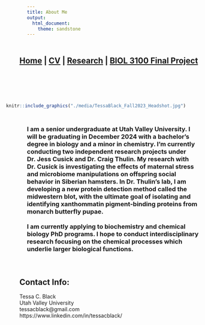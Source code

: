 ```yaml
---
title: About Me
output: 
  html_document:
    theme: sandstone
---
```

<style type="text/css">
.main-container {
  max-width: 1800px;
  margin-left: auto;
  margin-right: auto;
}
</style>
## [Home](https://tessacblack.github.io) | [CV](https://tessacblack.github.io/cv) | [Research](https://tessacblack.github.io/research) | [BIOL 3100 Final Project](https://tessacblack.github.io/final_project)
<style>
div {padding: 20px;}
</style>
<div class = "gray">

<div style= "float:right;position: relative;top:10px">
```r
knitr::include_graphics("./media/TessaBlack_Fall2023_Headshot.jpg")
```
</div>

### I am a senior undergraduate at Utah Valley University. I will be graduating in December 2024 with a bachelor's degree in biology and a minor in chemistry. I'm currently conducting two independent research projects under Dr. Jess Cusick and Dr. Craig Thulin. My research with Dr. Cusick is investigating the effects of maternal stress and microbiome manipulations on offspring social behavior in Siberian hamsters. In Dr. Thulin's lab, I am developing a new protein detection method called the midwestern blot, with the ultimate goal of isolating and identifying xanthommatin pigment-binding proteins from monarch butterfly pupae. <br> <br> I am currently applying to biochemistry and chemical biology PhD programs. I hope to conduct interdisciplinary research focusing on the chemical processes which underlie larger biological functions. 
</div>

<style>
div {padding: 20px;}
</style>
<div class = "gray">

# Contact Info:
Tessa C. Black<br>
Utah Valley University<br>
tessacblack@gmail.com<br>
https://www.linkedin.com/in/tessacblack/

</div>